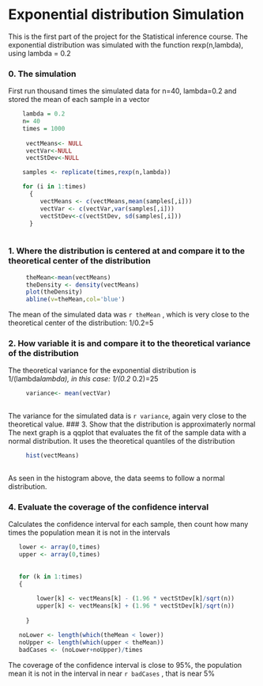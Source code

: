Exponential distribution Simulation 
========================================================

This is the first part of the project for the Statistical inference course.
The exponential distribution was simulated with the function rexp(n,lambda), using lambda = 0.2

### 0. The simulation
First run thousand times the simulated data for n=40, lambda=0.2 and stored the mean of each sample in a vector

```r

    lambda = 0.2
    n= 40
    times = 1000
    
     vectMeans<- NULL
     vectVar<-NULL
     vectStDev<-NULL

    samples <- replicate(times,rexp(n,lambda))

    for (i in 1:times)
      {
         vectMeans <- c(vectMeans,mean(samples[,i]))
         vectVar <- c(vectVar,var(samples[,i]))
         vectStDev<-c(vectStDev, sd(samples[,i]))
      }
    
```

### 1. Where the distribution is centered at and compare it to the theoretical center of the distribution

```r
     theMean<-mean(vectMeans)
     theDensity <- density(vectMeans)
     plot(theDensity)
     abline(v=theMean,col='blue')
```

The mean of the simulated data was `r theMean` , which is very close to the theoretical center of the distribution: 1/0.2=5

### 2.  How variable it is and compare it to the theoretical variance of the distribution
The theoretical variance for the exponential distribution is 1/(lambda*lambda), in this case: 1/(0.2 * 0.2)=25

```r
  
     variance<- mean(vectVar)
   
```
The variance for the simulated data is `r variance`,  again very close to the theoretical value.
### 3. Show that the distribution is approximaterly normal
The next graph is a qqplot that evaluates the fit of the sample data with a normal distribution. It uses the theoretical quantiles of the distribution

```r
      
     hist(vectMeans)
     
```

As seen in the histogram above, the data seems to follow a  normal distribution.


### 4.  Evaluate the coverage of the confidence interval
Calculates the confidence interval for each sample, then count how many times the population mean it is not in the intervals

```r
   
    
   lower <- array(0,times)
   upper <- array(0,times)
   
   
   for (k in 1:times)
   {
         
        lower[k] <- vectMeans[k] - (1.96 * vectStDev[k]/sqrt(n))
        upper[k] <- vectMeans[k] + (1.96 * vectStDev[k]/sqrt(n))
        
     }

   noLower <- length(which(theMean < lower))
   noUpper <- length(which(upper < theMean))
   badCases <- (noLower+noUpper)/times

```
The coverage of the confidence interval is close to 95%, the population mean it is not in the interval in near `r badCases` , that is near 5%